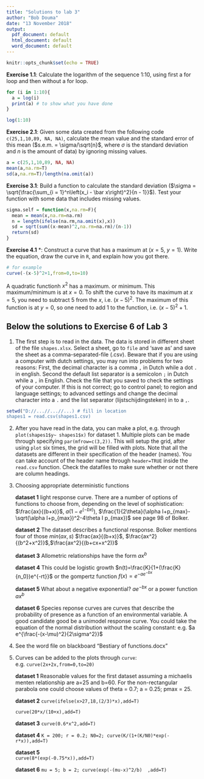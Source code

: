 ```yaml
---
title: "Solutions to lab 3"
author: "Bob Douma"
date: "13 November 2018"
output:
  pdf_document: default
  html_document: default
  word_document: default
---
```


```r
knitr::opts_chunk$set(echo = TRUE)
```

**Exercise 1.1**: Calculate the logarithm of the sequence 1:10, using first a for loop and then without a for loop.
```r
for (i in 1:10){
  a = log(i)
  print(a) # to show what you have done
}

log(1:10)

```


**Exercise 2.1**: Given some data created from the following code `c(25,1,10,89, NA, NA)`, 
calculate the mean value and the standard error of this mean ($s.e.m. = \sigma/\sqrt{n}$, where $\sigma$ is the standard deviation and $n$ is the amount of data) by ignoring missing values.

```r
a = c(25,1,10,89, NA, NA)
mean(a,na.rm=T)
sd(a,na.rm=T)/length(na.omit(a))
```

**Exercise 3.1**: Build a function to calculate the standard deviation ($\sigma = \sqrt{\frac{\sum_{i = 1}^n\left(x_i - \bar x\right)^2}{n - 1}}$). Test your function with some data that includes missing values.

```r
sigma.self = function(x,na.rm=F){
  mean = mean(x,na.rm=na.rm)
  n = length(ifelse(na.rm,na.omit(x),x))
  sd = sqrt(sum((x-mean)^2,na.rm=na.rm)/(n-1))
  return(sd)
}

```

**Exercise 4.1** *: Construct a curve
that has a maximum at ($x=5$, $y=1$).  Write the
equation, draw the curve in `R`, and explain
how you got there.

```r
# for example
curve(-(x-5)^2+1,from=0,to=10)
``` 

A quadratic functionh $x^2$ has a maximum. or minimum. This maximum/minimum is at $x=0$. To shift the curve to have its maximum at $x=5$, you need to subtract $5$ from the $x$, i.e. $(x-5)^2$. The maximum of this function is at $y=0$, so one need to add $1$ to the function, i.e. $(x-5)^2+1$.


## Below the solutions to Exercise 6 of Lab 3

1. The first step is to read in the data. The data is stored in different sheet of the file `shapes.xlsx`. Select a sheet, go to `file` and 'save as' and save the sheet as a comma-separated-file (.csv). Beware that if you are using a computer with dutch settings, you may run into problems for two reasons: First, the decimal character is a comma `,` in Dutch while a dot `.` in english. Second the default list separator is a semicolon `;` in Dutch while a `,` in English. Check the file that you saved to check the settings of your computer. If this is not correct; go to control panel; to region and language settings; to advanced settings and change the decimal character into a `.`  and the list separator (lijstschijdingsteken) in to a `,`.



```r
setwd("D://...//...//...) # fill in location
shapes1 = read.csv(shapes1.csv)
```

2. After you have read in the data, you can make a plot, e.g. through `plot(shapes1$y~ shapes1$x)` for dataset 1. Multiple plots can be made through specifying `par(mfrow=c(3,2))`. This will setup the grid, after using `plot` six times, the grid will be filled with plots. Note that all the datasets are different in their specification of the header (names). You can take account of the header name through `header=TRUE` inside the `read.csv` function. Check the datafiles to make sure whether or not there are column headings.

3. Choosing appropriate deterministic functions

      **dataset 1**
      light response curve. There are a number of options of functions to choose from, depending on the level of sophistication:
      $\frac{ax}{(b+x)}$, $a(1-e^{(-bx)})$, $\frac{1}{2\theta}(\alpha I+p_{max}-\sqrt(\alpha I+p_{max})^2-4\theta I p_{max})$ see page 98 of Bolker.
      
      **dataset 2**
      The dataset describes a functional response. Bolker mentions four of those $min(ax,s)$ $\frac{ax}{(b+x)}$, $\frac{ax^2}{(b^2+x^2)}$,$\frac{ax^2}{(b+cx+x^2)}$
      
      **dataset 3**
      Allometric relationships have the form $ax^b$
      
      **dataset 4**
      This could be logistic growth $n(t)=\frac{K}{1+(\frac{K}{n_0})e^{-rt}}$ or the gompertz function $f(x)=e^{-ae^{-bx}}$
      
      **dataset 5**
      What about a negative exponential? $ae^{-bx}$ or a power function $ax^b$
      
      **dataset 6**
      Species reponse curves are curves that describe the probability of presence as a function of an environmental variable. A good candidate good be a unimodel response curve. You could take the equation of the normal distribution without the scaling constant: e.g.
      $a e^{\frac{-(x-\mu)^2}{2\sigma^2}}$

4. See the word file on blackboard "Bestiary of functions.docx"

5. Curves can be added to the plots through `curve`: e.g. `curve(2x+2x,from=0,to=20)` 

      **dataset 1** 
      Reasonable values for the first dataset assuming a michaelis menten relationship are a=25 and b=60. For the            non-rectangular parabola one could choose values of theta = 0.7; a = 0.25; pmax = 25. 
      

      **dataset 2**
      `curve(ifelse(x>27,18,(2/3)*x),add=T)`
      
      `curve(20*x/(10+x),add=T)`
      
      **dataset 3**
      `curve(0.6*x^2,add=T)`

      **dataset 4**
        `K = 200; r = 0.2; N0=2; curve(K/(1+(K/N0)*exp(-r*x)),add=T)`
        
      **dataset 5**  
      `curve(8*(exp(-0.75*x)),add=T)  `
    
      **dataset 6**
      `mu = 5; b = 2; curve(exp(-(mu-x)^2/b)  ,add=T)`

      

